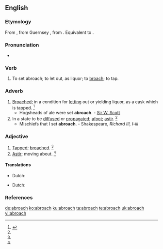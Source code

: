 ==English==

===Etymology===
From {{etyl|enm|en}} {{m|enm|abroche}}, from Guernsey {{etyl|nrf|en}}, from {{etyl|fro|en}} {{m|fro|abroche||to spigot}}. Equivalent to {{prefix|a|broach|lang=en}}.

===Pronunciation===
* {{a|US}} {{IPA|/əˈbɹoʊt͡ʃ/|lang=en}}

===Verb===
{{en-verb|es}}

# {{label|en|transitive|obsolete}} To set abroach; to let out, as liquor; to [[broach]]; to tap.

===Adverb===
{{en-adv|-}}
# [[broach|Broached]]; in a condition for [[letting]] out or yielding liquor, as a cask which is tapped. {{defdate|First attested from around (1350 to 1470).}}<ref name=SOED>{{R:SOED5|page=8}}</ref>
#* Hogsheads of ale were set '''abroach'''. - [[w:Sir W. Scott|Sir W. Scott]]
# In a state to be [[diffused]] or [[propagated]]; [[afoot]]; [[astir]]. {{defdate|First attested in the early 16<sup>th</sup> century.}}<ref name=SOED/>
#* Mischiefs that I set '''abroach'''. - Shakespeare, ''Richard III, I-iii''

===Adjective===
{{en-adj|-}}
# [[tapped|Tapped]]; [[broached]]. {{defdate|First attested from around (1350 to 1470).}}<ref name=SOED/>
# [[astir|Astir]]; moving about. {{defdate|First attested in the early 16<sup>th</sup> century.}}<ref name=SOED/>

====Translations====
{{trans-top|tapped}}
* Dutch: {{t+|nl|aangestoken}}
{{trans-mid}}
{{trans-bottom}}

{{trans-top|astir}}
* Dutch: {{t|nl|verspreidensklaar}}
{{trans-mid}}
{{trans-bottom}}

===References===
<references/>

[[de:abroach]]
[[ko:abroach]]
[[ku:abroach]]
[[ta:abroach]]
[[te:abroach]]
[[uk:abroach]]
[[vi:abroach]]